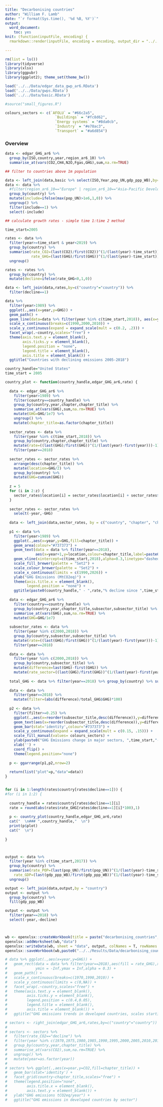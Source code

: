 ```yaml
---
title: "Decarbonising countries"
author: "William F. Lamb"
date: "`r format(Sys.time(), '%d %B, %Y')`"
output: 
  word_document:
    toc: yes
knit: (function(inputFile, encoding) {
  rmarkdown::render(inputFile, encoding = encoding, output_dir = "../../Results") })
  
---
```


```r

rm(list = ls())
library(tidyverse)
library(xlsx)
library(ggpubr)
library(ggplot2); theme_set(theme_bw())

load('../../Data/edgar_data_gwp_ar6.RData')
load('../../Data/gwps.RData')
load('../../Data/basic.RData')

#source("small_figures.R")

colours_sectors <- c(`AFOLU` = "#66c2a5",
                       `Buildings` = "#fc8d62",
                       `Energy systems` = "#8da0cb",
                       `Industry` = "#e78ac3",
                       `Transport` = "#a6d854")

```

### Overview


```r

data <- edgar_GHG_ar6 %>% 
  group_by(ISO,country,year,region_ar6_10) %>% 
  summarise_at(vars(CO2,CH4,N2O,Fgas,GHG),sum,na.rm=TRUE)

## filter to countries above 1m population

data <- left_join(data,basic %>% select(ISO,Year,pop_UN,gdp_ppp_WB),by=c("ISO"="ISO","year"="Year"))
data <- data %>% 
  #filter(region_ar6_10=="Europe" | region_ar6_10=="Asia-Pacific Developed" | region_ar6_10=="North America") %>% 
  group_by(country) %>% 
  mutate(include=ifelse(max(pop_UN)>1e6,1,0)) %>% 
  ungroup() %>% 
  filter(include==1) %>% 
  select(-include)

## calculate growth rates - simple time 1:time 2 method

time_start=2005

rates <- data %>% 
  filter(year>=time_start & year<2019) %>% 
  group_by(country) %>% 
  summarise(rate_CO2=(last(CO2)/first(CO2))^(1/(last(year)-time_start))-1,
            rate_GHG=(last(GHG)/first(GHG))^(1/(last(year)-time_start))-1) %>% 
  ungroup()

rates <- rates %>% 
  group_by(country) %>% 
  mutate(decline=ifelse(rate_GHG<0,1,0))

data <- left_join(data,rates,by=c("country"="country")) %>% 
  filter(decline==1)

data %>% 
  filter(year>1989) %>% 
  ggplot(.,aes(x=year,y=GHG)) +
  geom_path() +
  geom_line(data=data %>% filter(year %in% c(time_start,2018)), aes(x=year,y=GHG,colour="blue")) +
  scale_x_continuous(breaks=c(1990,2000,2010)) +
  scale_y_continuous(expand = expand_scale(mult = c(0.2, .2))) +
  facet_wrap(.~country,scales="free") +
  theme(axis.text.y = element_blank(),
        axis.ticks.y = element_blank(),
        legend.position = "none",
        legend.title = element_blank(),
        axis.title = element_blank()) +
  ggtitle("Countries with declining emissions 2005-2018")

```

```r

country_handle="United States"
time_start = 2005

country_plot <- function(country_handle,edgar_GHG_ar6,rate) {
  
  data <- edgar_GHG_ar6 %>%
    filter(year>1989) %>% 
    filter(country==country_handle) %>% 
    group_by(country,year,chapter,chapter_title) %>% 
    summarise_at(vars(GHG),sum,na.rm=TRUE) %>% 
    mutate(GHG=GHG/1e7) %>% 
    ungroup() %>% 
    mutate(chapter_title=as.factor(chapter_title))
  
  sector_rates <- data %>% 
    filter(year %in% c(time_start,2018)) %>% 
    group_by(country,chapter,chapter_title) %>% 
    mutate(rate=((last(GHG)/first(GHG))^(1/(last(year)-first(year)))-1)*100) %>% 
    filter(year==2018) 
  
  sector_rates <- sector_rates %>% 
    arrange(desc(chapter_title)) %>% 
    mutate(location=GHG/2) %>% 
    group_by(country) %>% 
    mutate(GHG=cumsum(GHG))
  
  z = 5
  for (i in 2:z) {
    sector_rates$location[i] = sector_rates$location[i] + sector_rates$GHG[i-1]
  }
    
  sector_rates <- sector_rates %>%  
    select(-year,-GHG)
  
  data <- left_join(data,sector_rates, by = c("country", "chapter", "chapter_title"))
  
  p1 <- data %>%
    filter(year>1989) %>% 
    ggplot(.,aes(x=year,y=GHG,fill=chapter_title)) +
    geom_area(colour="#737373") +
    geom_text(data = data %>% filter(year==2018),
              aes(x=year+1,y=location,colour=chapter_title,label=paste0(chapter_title," [",ifelse(rate>0,"+",""),round(rate,1),"%]")),hjust=0,) +
    geom_vline(xintercept=c(time_start,2018),alpha=0.3,linetype="dashed") +
    scale_fill_brewer(palette = "Set2") +
    scale_colour_brewer(palette = "Set2") +
    scale_x_continuous(limits = c(1990,2026)) +
    ylab("GHG Emissions (MtCO2eq)") + 
    theme(axis.title.x = element_blank(),
          legend.position = "none") +
    ggtitle(paste0(country_handle," - ",rate,"% decline since ",time_start))
  
  data <- edgar_GHG_ar6 %>% 
    filter(country==country_handle) %>% 
    group_by(country,year,chapter_title,subsector,subsector_title) %>% 
    summarise_at(vars(GHG),sum,na.rm=TRUE) %>% 
    mutate(GHG=GHG/1e7)
  
  subsector_rates <- data %>% 
    filter(year %in% c(2000,2018)) %>% 
    group_by(country,subsector,subsector_title) %>% 
    mutate(rate=((last(GHG)/first(GHG))^(1/(last(year)-first(year)))-1)*100) %>% 
    filter(year==2018)
  
  data <- data %>% 
    filter(year %in% c(2000,2018)) %>% 
    group_by(country,subsector_title) %>% 
    mutate(difference=last(GHG)-first(GHG)) %>% 
    mutate(rate_sector=((last(GHG)/first(GHG))^(1/(last(year)-first(year)))-1)*100)
  
  total_GHG <- data %>% filter(year==2018) %>% group_by(country) %>% summarise(GHG=sum(GHG))
  
  data <- data %>% 
    filter(year==2018) %>% 
    mutate(filter=(abs(difference)/total_GHG$GHG)*100)
  
  p2 <- data %>% 
    filter(filter>=0.25) %>% 
    ggplot(.,aes(x=reorder(subsector_title,desc(difference)),y=difference,fill=chapter_title)) +
    geom_text(aes(x=reorder(subsector_title,desc(difference)),y=difference,label=paste0(ifelse(rate_sector>0,"+",""),round(rate_sector,1),"%"),hjust = ifelse(difference >= 0, -0.1, 1.1)),size=3,colour="#737373") +
    geom_bar(stat='identity',colour="#737373") +
    scale_y_continuous(expand = expand_scale(mult = c(0.15, .15))) +
    scale_fill_manual(values= colours_sectors) +
    ylab(paste0("GHG Emissions change in major sectors, ",time_start,"-2018 (MtCO2eq)")) +
    xlab('') +
    coord_flip() +
    theme(legend.position="none")
  
  p <- ggarrange(p1,p2,nrow=2)
  
  return(list("plot"=p,"data"=data))
}


for (i in 1:length(rates$country[rates$decline==1])) {
#for (i in 1:2) {
 
  country_handle = rates$country[rates$decline==1][i]
  rate = round(abs(rates$rate_GHG[rates$decline==1][i]*100),1)
  
  p <- country_plot(country_handle,edgar_GHG_ar6,rate)
  cat("  \n### ",country_handle,"  \n")
  print(p$plot)
  cat("  \n")
  
}




```
```r

output <- data %>% 
  filter(year %in% c(time_start,2017)) %>% 
  group_by(country) %>% 
  summarise(rate_POP=(last(pop_UN)/first(pop_UN))^(1/(last(year)-time_start))-1,
    rate_GDP=(last(gdp_ppp_WB)/first(gdp_ppp_WB))^(1/(last(year)-time_start))-1) %>% 
  ungroup()

output <- left_join(data,output,by = "country")
output <- output %>% 
  group_by(country) %>% 
  fill(gdp_ppp_WB)

output <- output %>% 
  filter(year==2018) %>% 
  select(-year,-decline)



wb <- openxlsx::createWorkbook(title = paste("decarbonising_countries",Sys.Date()))
openxlsx::addWorksheet(wb,"data")
openxlsx::writeData(wb, sheet = "data", output, colNames = T, rowNames = F)
openxlsx::saveWorkbook(wb,paste0("../../Results/Data/decarbonising_countries_",Sys.Date(),".xlsx"),overwrite=T)

```



```r

# data %>% ggplot(.,aes(x=year,y=GHG)) +
#   geom_rect(data = data %>% filter(year==2018),aes(fill = rate_GHG),xmin = -Inf,xmax = Inf,
#             ymin = -Inf,ymax = Inf,alpha = 0.3) +
#   geom_path() +
#   scale_x_continuous(breaks=c(1970,1990,2010)) +
#   scale_y_continuous(limits = c(0,NA)) +
#   facet_wrap(.~country,scales="free") +
#   theme(axis.text.y = element_blank(),
#         axis.ticks.y = element_blank(),
#         legend.position = c(0.4,0.05),
#         legend.title = element_blank(),
#         axis.title = element_blank()) +
#   ggtitle("GHG emissions trends in developed countries, scales starting at zero")

```


```r

# sectors <- right_join(edgar_GHG_ar6,rates,by=c("country"="country"))
# 
# sectors <- sectors %>% 
#   filter(rate_CO2=="decline") %>% 
#   filter(year %in% c(1970,1975,1980,1985,1990,1995,2000,2005,2010,2015,2018)) %>% 
#   group_by(country,year,chapter_title) %>% 
#   summarise_at(vars(CO2),sum,na.rm=TRUE) %>% 
#   ungroup() %>% 
#   mutate(year=as.factor(year))
# 
# sectors %>% ggplot(.,aes(x=year,y=CO2,fill=chapter_title)) +
#   geom_bar(stat='identity') +
#   facet_grid(country~chapter_title,scales="free") +
#   theme(legend.position="none",
#         axis.title.x = element_blank(),
#         axis.text.y = element_blank()) +
#   ylab("GHG emissions tCO2eq/year") +
#   ggtitle("GHG emissions in developed countries by sector")

```


